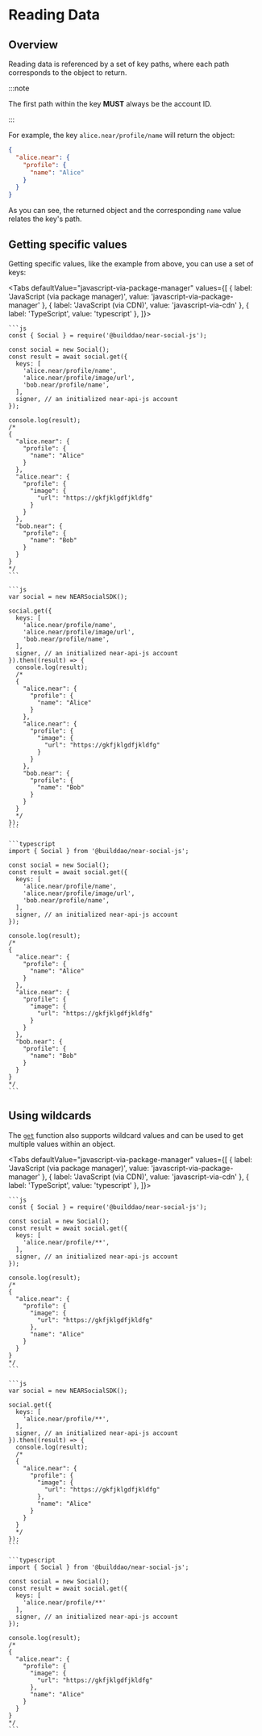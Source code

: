 
# Reading Data

<TOCInline
  maxHeadingLevel={4}
  toc={toc}
/>

## Overview

Reading data is referenced by a set of key paths, where each path corresponds to the object to return.

:::note

The first path within the key **MUST** always be the account ID.

:::

For example, the key `alice.near/profile/name` will return the object:

```json
{
  "alice.near": {
    "profile": {
      "name": "Alice"
    }
  }
}
```

As you can see, the returned object and the corresponding `name` value relates the key's path.

## Getting specific values

Getting specific values, like the example from above, you can use a set of keys:

<Tabs
  defaultValue="javascript-via-package-manager"
  values={[
    { label: 'JavaScript (via package manager)', value: 'javascript-via-package-manager' },
    { label: 'JavaScript (via CDN)', value: 'javascript-via-cdn' },
    { label: 'TypeScript', value: 'typescript' },
  ]}>
  <TabItem value="javascript-via-package-manager">

    ```js
    const { Social } = require('@builddao/near-social-js');

    const social = new Social();
    const result = await social.get({
      keys: [
        'alice.near/profile/name',
        'alice.near/profile/image/url',
        'bob.near/profile/name',
      ],
      signer, // an initialized near-api-js account
    });

    console.log(result);
    /*
    {
      "alice.near": {
        "profile": {
          "name": "Alice"
        }
      },
      "alice.near": {
        "profile": {
          "image": {
            "url": "https://gkfjklgdfjkldfg"
          }
        }
      },
      "bob.near": {
        "profile": {
          "name": "Bob"
        }
      }
    }
    */
    ```

  </TabItem>
  <TabItem value="javascript-via-cdn">

    ```js
    var social = new NEARSocialSDK();

    social.get({
      keys: [
        'alice.near/profile/name',
        'alice.near/profile/image/url',
        'bob.near/profile/name',
      ],
      signer, // an initialized near-api-js account
    }).then((result) => {
      console.log(result);
      /*
      {
        "alice.near": {
          "profile": {
            "name": "Alice"
          }
        },
        "alice.near": {
          "profile": {
            "image": {
              "url": "https://gkfjklgdfjkldfg"
            }
          }
        },
        "bob.near": {
          "profile": {
            "name": "Bob"
          }
        }
      }
      */
    });
    ```

  </TabItem>
  <TabItem value="typescript">

    ```typescript
    import { Social } from '@builddao/near-social-js';

    const social = new Social();
    const result = await social.get({
      keys: [
        'alice.near/profile/name',
        'alice.near/profile/image/url',
        'bob.near/profile/name',
      ],
      signer, // an initialized near-api-js account
    });

    console.log(result);
    /*
    {
      "alice.near": {
        "profile": {
          "name": "Alice"
        }
      },
      "alice.near": {
        "profile": {
          "image": {
            "url": "https://gkfjklgdfjkldfg"
          }
        }
      },
      "bob.near": {
        "profile": {
          "name": "Bob"
        }
      }
    }
    */
    ```

  </TabItem>
</Tabs>

## Using wildcards

The [`get`](../api-reference/social#getoptions) function also supports wildcard values and can be used to get multiple values within an object.

<Tabs
  defaultValue="javascript-via-package-manager"
  values={[
    { label: 'JavaScript (via package manager)', value: 'javascript-via-package-manager' },
    { label: 'JavaScript (via CDN)', value: 'javascript-via-cdn' },
    { label: 'TypeScript', value: 'typescript' },
  ]}>
  <TabItem value="javascript-via-package-manager">

    ```js
    const { Social } = require('@builddao/near-social-js');

    const social = new Social();
    const result = await social.get({
      keys: [
        'alice.near/profile/**',
      ],
      signer, // an initialized near-api-js account
    });

    console.log(result);
    /*
    {
      "alice.near": {
        "profile": {
          "image": {
            "url": "https://gkfjklgdfjkldfg"
          },
          "name": "Alice"
        }
      }
    }
    */
    ```

  </TabItem>
  <TabItem value="javascript-via-cdn">

    ```js
    var social = new NEARSocialSDK();

    social.get({
      keys: [
        'alice.near/profile/**',
      ],
      signer, // an initialized near-api-js account
    }).then((result) => {
      console.log(result);
      /*
      {
        "alice.near": {
          "profile": {
            "image": {
              "url": "https://gkfjklgdfjkldfg"
            },
            "name": "Alice"
          }
        }
      }
      */
    });
    ```

  </TabItem>
  <TabItem value="typescript">

    ```typescript
    import { Social } from '@builddao/near-social-js';

    const social = new Social();
    const result = await social.get({
      keys: [
        'alice.near/profile/**'
      ],
      signer, // an initialized near-api-js account
    });

    console.log(result);
    /*
    {
      "alice.near": {
        "profile": {
          "image": {
            "url": "https://gkfjklgdfjkldfg"
          },
          "name": "Alice"
        }
      }
    }
    */
    ```

  </TabItem>
</Tabs>
